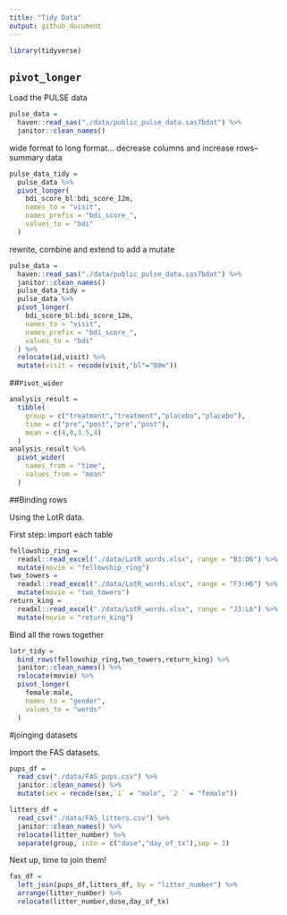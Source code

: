 ```yaml
---
title: "Tidy Data"
output: github_document
---
```

```r
library(tidyverse)
```

## `pivot_longer`

Load the PULSE data

```r
pulse_data = 
  haven::read_sas("./data/public_pulse_data.sas7bdat") %>%
  janitor::clean_names()
```

wide format to long format...
decrease columns and increase rows--summary data

```r
pulse_data_tidy = 
  pulse_data %>%
  pivot_longer(
    bdi_score_bl:bdi_score_12m,
    names_to = "visit",
    names_prefix = "bdi_score_",
    values_to = "bdi"
  )
```

rewrite, combine and extend to add a mutate 
```r
pulse_data = 
  haven::read_sas("./data/public_pulse_data.sas7bdat") %>%
  janitor::clean_names()
  pulse_data_tidy = 
  pulse_data %>%
  pivot_longer(
    bdi_score_bl:bdi_score_12m,
    names_to = "visit",
    names_prefix = "bdi_score_",
    values_to = "bdi"
  ) %>%
  relocate(id,visit) %>%
  mutate(visit = recode(visit,"bl"="00m"))
```

##`Pivot_wider`
```r
analysis_result =
  tibble(
    group = c("treatment","treatment","placebo","placebo"),
    time = c("pre","post","pre","post"),
    mean = c(4,8,3.5,4)
  )
analysis_result %>%
  pivot_wider(
    names_from = "time",
    values_from = "mean"
  )
```


##Binding rows

Using the LotR data.

First step: import each table 

```r
fellowship_ring =
  readxl::read_excel("./data/LotR_words.xlsx", range = "B3:D6") %>%
  mutate(movie = "fellowship_ring")
two_towers =
  readxl::read_excel("./data/LotR_words.xlsx", range = "F3:H6") %>%
  mutate(movie = "two_towers")
return_king =
  readxl::read_excel("./data/LotR_words.xlsx", range = "J3:L6") %>%
  mutate(movie = "return_king")
```
Bind all the rows together

```r
lotr_tidy =
  bind_rows(fellowship_ring,two_towers,return_king) %>%
  janitor::clean_names() %>%
  relocate(movie) %>%
  pivot_longer(
    female:male,
    names_to = "gender",
    values_to = "words"
  )
```

#joinging datasets 

Import the FAS datasets.
```r
pups_df = 
  read_csv("./data/FAS_pups.csv") %>%
  janitor::clean_names() %>%
  mutate(sex = recode(sex,`1` = "male", `2 ` = "female"))

litters_df =
  read_csv("./data/FAS_litters.csv") %>%
  janitor::clean_names() %>%
  relocate(litter_number) %>%
  separate(group, into = c("dose","day_of_tx"),sep = 3)
```

Next up, time to join them!

```r
fas_df =
  left_join(pups_df,litters_df, by = "litter_number") %>%
  arrange(litter_number) %>%
  relocate(litter_number,dose,day_of_tx)
```

